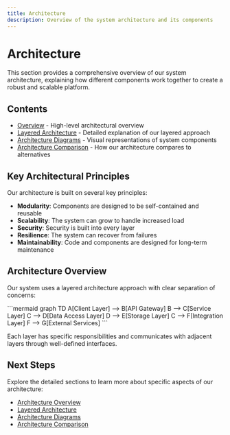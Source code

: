 ```yaml
---
title: Architecture
description: Overview of the system architecture and its components
---
```


# Architecture

This section provides a comprehensive overview of our system architecture, explaining how different components work together to create a robust and scalable platform.

## Contents

- [Overview](/architecture/overview) - High-level architectural overview
- [Layered Architecture](/architecture/layers) - Detailed explanation of our layered approach
- [Architecture Diagrams](/architecture/diagrams) - Visual representations of system components
- [Architecture Comparison](/architecture/comparison) - How our architecture compares to alternatives

## Key Architectural Principles

Our architecture is built on several key principles:

- **Modularity**: Components are designed to be self-contained and reusable
- **Scalability**: The system can grow to handle increased load
- **Security**: Security is built into every layer
- **Resilience**: The system can recover from failures
- **Maintainability**: Code and components are designed for long-term maintenance

## Architecture Overview

Our system uses a layered architecture approach with clear separation of concerns:

\```mermaid
graph TD
    A[Client Layer] --> B[API Gateway]
    B --> C[Service Layer]
    C --> D[Data Access Layer]
    D --> E[Storage Layer]
    C --> F[Integration Layer]
    F --> G[External Services]
\```

Each layer has specific responsibilities and communicates with adjacent layers through well-defined interfaces.


<SectionAnchor id="next-steps" />

## Next Steps

Explore the detailed sections to learn more about specific aspects of our architecture:

- [Architecture Overview](/architecture/overview)
- [Layered Architecture](/architecture/layers)
- [Architecture Diagrams](/architecture/diagrams)
- [Architecture Comparison](/architecture/comparison)
